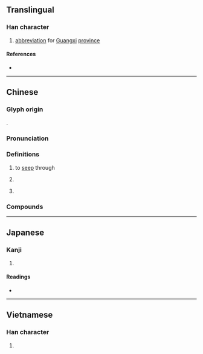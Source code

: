 {{also|漓}}
{{character info}}
==Translingual==

===Han character===
{{Han char|rn=85|rad=水|as=19|sn=22|four=30114|canj=EYBG|ids=⿰氵離}}

# [[abbreviation]] for [[Guangxi]] [[province]]

====References====
* {{Han ref|kx=0663.170|dkj=18779|dj=1072.120|hdz=31793.100|uh=7055|ud=28757|bh=F6E8|bd=63208}}

----

==Chinese==
{{zh-forms|s=漓|t2=漓}}

===Glyph origin===
{{Han etym}}
{{Han compound|水|離|ls=psc|c1=s|c2=p|t1=water}}.

===Pronunciation===
{{zh-pron
|m=lí
|c=lei4
|mn=lî
|mn-t=li5
|w=3li
|mc=y
|oc=y
|cat=v,pn
}}

===Definitions===
{{zh-hanzi}}

# to [[seep]] through
# {{zh-div|江|水}} {{place|zh|river|ar/Guangxi|c/China|t1={{w|Li River (Guangxi)|Li River}}}}
# {{zh-div|水}} {{zh-altname|大夏河}}

===Compounds===
{{zh-der|灕湘|灕江|灕然|灕東}}

{{zh-cat|Rivers in China}}

----

==Japanese==

===Kanji===
{{ja-kanji|grade=|rs=水19}}

# {{rfdef|ja|sort=水19}}

====Readings====
* {{ja-readings|on=[[り]] (ri)|kun=[[しみこむ]] (shimikomu)}}

----

==Vietnamese==

===Han character===
{{vi-readings|rs=水19| hanviet = li}}

# {{rfdef|vi|sort=水19}}
